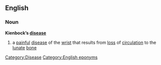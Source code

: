 ==English==
===Noun===
{{wikipedia}}
'''Kienbock’s [[disease]]'''

# a [[painful]] [[disease]] of the [[wrist]] that results from [[loss]] of [[circulation]] to the [[lunate]] [[bone]]

[[Category:Disease]]
[[Category:English eponyms]]